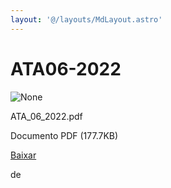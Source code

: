 ```yaml
---
layout: '@/layouts/MdLayout.astro'
---
```






ATA06-2022
==========










<Image src="https://arapiraca.ufal.br/graduacao/ciencia-da-computacao/documentos/atas-do-colegiado-e-nde/colegiado/2022/copy5_of_ata_01_2022.pdf/%2b%2bplone%2b%2bufalprofile/imgs/file-icon.png" alt="None" inferSize />

 ATA\_06\_2022.pdf  

 Documento PDF
 (177.7KB)
 

[Baixar](%40%40download/file/ATA_06_2022.pdf)























 de 












